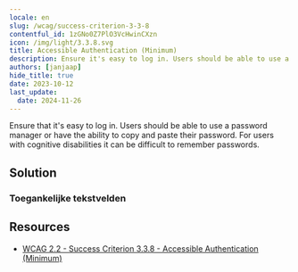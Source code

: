 ```yaml
---
locale: en
slug: /wcag/success-criterion-3-3-8
contentful_id: 1zGNo0Z7PlO3VcHwinCXzn
icon: /img/light/3.3.8.svg
title: Accessible Authentication (Minimum)
description: Ensure it's easy to log in. Users should be able to use a password manager or have the ability to copy and paste their password. For users with cognitive disabilities, it can be difficult to remember passwords.
authors: [janjaap]
hide_title: true
date: 2023-10-12
last_update:
  date: 2024-11-26
---
```


<Hero
  title="Accessible Authentication (Minimum)"
  image="/img/light/3.3.8.svg"
  alt="WCAG 3.3.8 - Logo"
  prefix="Success Criterion 3.3.8"
  suffix="Level AA"
/>

Ensure that it's easy to log in. Users should be able to use a password manager or have the ability to copy and paste their password. For users with cognitive disabilities it can be difficult to remember passwords.

## Solution

### Toegankelijke tekstvelden

<CodeSample id="accessible-authentication" locale="en"/>

## Resources

- [WCAG 2.2 - Success Criterion 3.3.8 - Accessible Authentication (Minimum)](https://www.w3.org/TR/WCAG22/#accessible-authentication-minimum)
